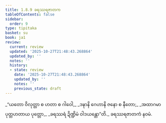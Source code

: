 ```yaml
---
title: 1.8.9 ခရဿရဇာတက
tableOfContents: false
sidebar:
  order: 9
type: tipitaka
basket: su
book: ja1
review:
  current: review
  updated: '2025-10-27T21:48:43.268864'
  updated_by: ''
  notes: ''
  history:
  - state: review
    date: '2025-10-27T21:48:43.268864'
    updated_by: ''
    notes: ''
    previous_state: draft
---
```



<ReviewStatus review={frontmatter.review} showDetails={true} />

<HypothesisAnnotation frontmatter={frontmatter} />

<DynamicBreadcrumb />

<Division number="79" book="ja1" e="ch" v="22" p="19">

<Paragraph number="174" type="verses" book="ja1">
_“ယတော ဝိလုတ္တာ စ ဟတာ စ ဂါဝေါ,_  
_ဒဍ္ဎာနိ ဂေဟာနိ ဇနော စ နီတော;_  
_အထာဂမာ ပုတ္တဟတာယ ပုတ္တော,_  
_ခရဿရံ ဍိဏ္ဍိမံ ဝါဒယန္တော”တိ._  


</Paragraph>
</Division>

<Paragraph number="175" type="center" book="ja1">
ခရဿရဇာတကံ နဝမံ.
</Paragraph>